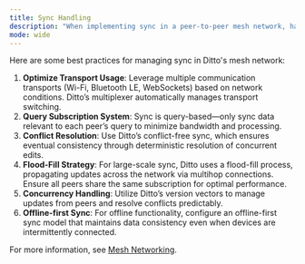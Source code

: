 ```yaml
---
title: Sync Handling
description: "When implementing sync in a peer-to-peer mesh network, handling synchronization efficiently is crucial."
mode: wide
---
```


Here are some best practices for managing sync in Ditto's mesh network:

1. **Optimize Transport Usage**: Leverage multiple communication transports (Wi-Fi, Bluetooth LE, WebSockets) based on network conditions. Ditto’s multiplexer automatically manages transport switching.
2. **Query Subscription System**: Sync is query-based—only sync data relevant to each peer’s query to minimize bandwidth and processing.
3. **Conflict Resolution**: Use Ditto’s conflict-free sync, which ensures eventual consistency through deterministic resolution of concurrent edits.
4. **Flood-Fill Strategy**: For large-scale sync, Ditto uses a flood-fill process, propagating updates across the network via multihop connections. Ensure all peers share the same subscription for optimal performance.
5. **Concurrency Handling**: Utilize Ditto’s version vectors to manage updates from peers and resolve conflicts predictably.
6. **Offline-first Sync**: For offline functionality, configure an offline-first sync model that maintains data consistency even when devices are intermittently connected.

For more information, see <a href="/key-concepts/mesh-networking" target="_blank">Mesh Networking</a>.
